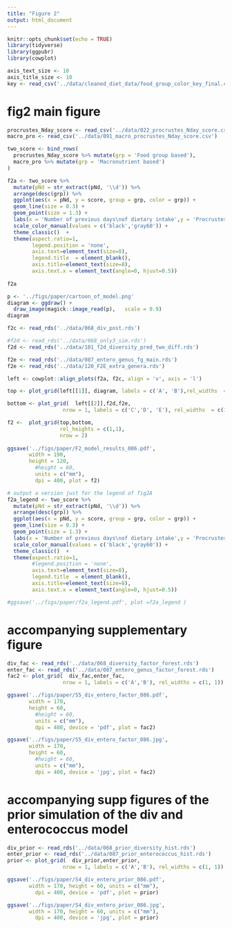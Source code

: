 ```yaml
---
title: "Figure 2"
output: html_document
---
```


```r
knitr::opts_chunk$set(echo = TRUE)
library(tidyverse)
library(ggpubr)
library(cowplot)
```

```r
axis_text_size <- 10
axis_title_size <- 10
key <- read_csv('../data/cleaned_diet_data/food_group_color_key_final.csv', col_types = 'ccccc')
```

# fig2 main figure

```r
procrustes_Nday_score <- read_csv('../data/022_procrustes_Nday_score.csv')
macro_pro <- read_csv('../data/091_macro_procrustes_Nday_score.csv')

two_score <- bind_rows(
  procrustes_Nday_score %>% mutate(grp = 'Food group based'), 
  macro_pro %>% mutate(grp = 'Macronutrient based')
)
```


```r
f2a <- two_score %>% 
  mutate(pNd = str_extract(pNd, '\\d')) %>% 
  arrange(desc(grp)) %>% 
  ggplot(aes(x = pNd, y = score, group = grp, color = grp)) +
  geom_line(size = 0.3) +
  geom_point(size = 1.3) +
  labs(x = 'Number of previous days\nof dietary intake',y = 'Procrustes score') +
  scale_color_manual(values = c('black','gray60')) +
  theme_classic()  +
  theme(aspect.ratio=1,
        legend.position = 'none',
        axis.text=element_text(size=8), 
        legend.title  = element_blank(),
        axis.title=element_text(size=8),
        axis.text.x = element_text(angle=0, hjust=0.5)) 
    
f2a
```
```r
p <- '../figs/paper/cartoon_of_model.png'
diagram <- ggdraw() +
  draw_image(magick::image_read(p),   scale = 0.9) 
diagram 
```

```r
f2c <- read_rds('../data/068_div_post.rds')

#f2d <- read_rds('../data/068_only3_sim.rds')
f2d <- read_rds('../data/101_f2d_diversity_pred_two_diff.rds')

f2e <- read_rds('../data/087_entero_genus_fg_main.rds')
f2e <- read_rds('../data/120_F2E_extra_genera.rds')
```


```r
left <- cowplot::align_plots(f2a, f2c, align = 'v', axis = 'l')

top <- plot_grid(left[[1]], diagram, labels = c('A', 'B'),rel_widths  = c(1, 2) )

bottom <- plot_grid(  left[[2]],f2d,f2e, 
                  nrow = 1, labels = c('C','D', 'E'), rel_widths  = c(1, 1, 1.1), align = 'hv')

f2 <-  plot_grid(top,bottom,
                 rel_heights = c(1,1),
                 nrow = 2)
 
ggsave('../figs/paper/F2_model_results_086.pdf',
       width = 190,
       height = 120,
         #height = 60,
         units = c("mm"),
         dpi = 400, plot = f2)
```


```r
# output a version just for the legend of fig2A
f2a_legend <- two_score %>% 
  mutate(pNd = str_extract(pNd, '\\d')) %>% 
  arrange(desc(grp)) %>% 
  ggplot(aes(x = pNd, y = score, group = grp, color = grp)) +
  geom_line(size = 0.3) +
  geom_point(size = 1.3) +
  labs(x = 'Number of previous days\nof dietary intake',y = 'Procrustes score') +
  scale_color_manual(values = c('black','gray60')) +
  theme_classic()  +
  theme(aspect.ratio=1,
        #legend.position = 'none',
        axis.text=element_text(size=8), 
        legend.title  = element_blank(),
        axis.title=element_text(size=8),
        axis.text.x = element_text(angle=0, hjust=0.5)) 

#ggsave('../figs/paper/f2a_legend.pdf', plot =f2a_legend )
```

# accompanying supplementary figure

```r
div_fac <- read_rds('../data/068_diversity_factor_forest.rds')
enter_fac <- read_rds('../data/087_entero_genus_factor_forest.rds')
fac2 <- plot_grid(  div_fac,enter_fac,
                  nrow = 1, labels = c('A','B'), rel_widths = c(1, 1))

ggsave('../figs/paper/S5_div_entero_factor_086.pdf',
       width = 170,
       height = 60, 
         #height = 60,
         units = c("mm"),
         dpi = 400, device = 'pdf', plot = fac2)

ggsave('../figs/paper/S5_div_entero_factor_086.jpg',
       width = 170,
       height = 60, 
         #height = 60,
         units = c("mm"),
         dpi = 400, device = 'jpg', plot = fac2)
```

# accompanying supp figures of the prior simulation of the div and enterococcus model

```r
div_prior <- read_rds('../data/068_prior_diversity_hist.rds')
enter_prior <- read_rds('../data/087_prior_enterococcus_hist.rds')
prior <- plot_grid(  div_prior,enter_prior,
                  nrow = 1, labels = c('A','B'), rel_widths = c(1, 1))

ggsave('../figs/paper/S4_div_entero_prior_086.pdf',
       width = 170, height = 60, units = c("mm"),
         dpi = 400, device = 'pdf', plot = prior)

ggsave('../figs/paper/S4_div_entero_prior_086.jpg',
       width = 170, height = 60, units = c("mm"),
         dpi = 400, device = 'jpg', plot = prior)
```

